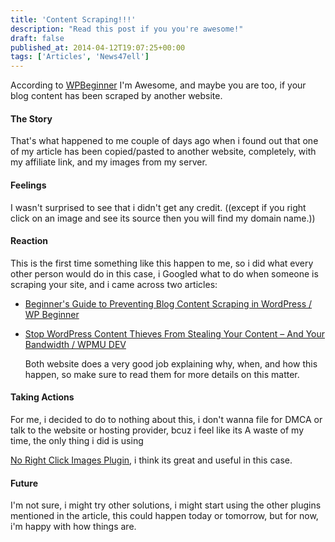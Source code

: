 ```yaml
---
title: 'Content Scraping!!!'
description: "Read this post if you you're awesome!"
draft: false
published_at: 2014-04-12T19:07:25+00:00
tags: ['Articles', 'News47ell']
---
```


According to [WPBeginner][1] I'm Awesome, and maybe you are too, if your blog content has been scraped by another website.

#### The Story

That's what happened to me couple of days ago when i found out that one of my article has been copied/pasted to another website, completely, with my affiliate link, and my images from my server.

#### Feelings

I wasn't surprised to see that i didn't get any credit. ((except if you right click on an image and see its source then you will find my domain name.))

#### Reaction

This is the first time something like this happen to me, so i did what every other person would do in this case, i Googled what to do when someone is scraping your site, and i came across two articles:

- [Beginner's Guide to Preventing Blog Content Scraping in WordPress / WP Beginner][2]
- [Stop WordPress Content Thieves From Stealing Your Content – And Your Bandwidth / WPMU DEV][3]

  Both website does a very good job explaining why, when, and how this happen, so make sure to read them for more details on this matter.

#### Taking Actions

For me, i decided to do to nothing about this, i don't wanna file for DMCA or talk to the website or hosting provider, bcuz i feel like its A waste of my time, the only thing i did is using

[No Right Click Images Plugin][4], i think its great and useful in this case.

#### Future

I'm not sure, i might try other solutions, i might start using the other plugins mentioned in the article, this could happen today or tomorrow, but for now, i'm happy with how things are.

[1]: http://www.wpbeginner.com/
[2]: http://www.wpbeginner.com/beginners-guide/beginners-guide-to-preventing-blog-content-scraping-in-wordpress/
[3]: http://premium.wpmudev.org/blog/stop-wordpress-content-thieves-from-stealing-your-content-and-your-bandwidth/
[4]: http://wordpress.org/plugins/no-right-click-images-plugin/
